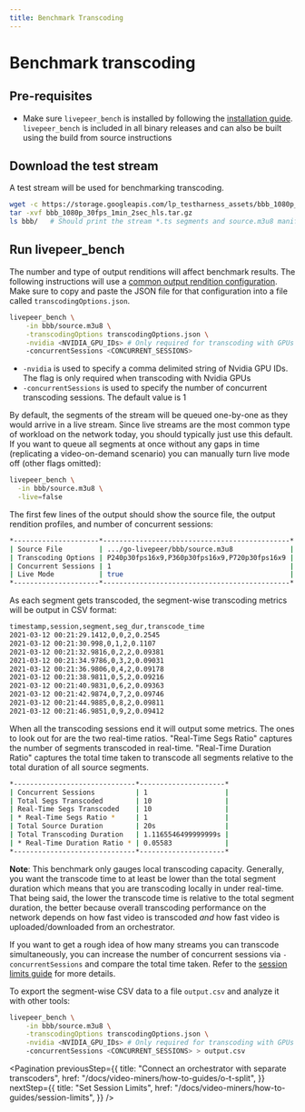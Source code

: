 ```yaml
---
title: Benchmark Transcoding
---
```


# Benchmark transcoding

## Pre-requisites

- Make sure `livepeer_bench` is installed by following the
  [installation guide](/docs/installation/install-livepeer). `livepeer_bench` is
  included in all binary releases and can also be built using the build from
  source instructions

## Download the test stream

A test stream will be used for benchmarking transcoding.

```bash
wget -c https://storage.googleapis.com/lp_testharness_assets/bbb_1080p_30fps_1min_2sec_hls.tar.gz
tar -xvf bbb_1080p_30fps_1min_2sec_hls.tar.gz
ls bbb/   # Should print the stream *.ts segments and source.m3u8 manifest
```

## Run livepeer_bench

The number and type of output renditions will affect benchmark results. The
following instructions will use a
[common output rendition configuration](https://github.com/livepeer/go-livepeer/blob/master/cmd/livepeer_bench/transcodingOptions.json).
Make sure to copy and paste the JSON file for that configuration into a file
called `transcodingOptions.json`.

```bash
livepeer_bench \
    -in bbb/source.m3u8 \
    -transcodingOptions transcodingOptions.json \
    -nvidia <NVIDIA_GPU_IDs> # Only required for transcoding with GPUs
    -concurrentSessions <CONCURRENT_SESSIONS>
```

- `-nvidia` is used to specify a comma delimited string of Nvidia GPU IDs. The
  flag is only required when transcoding with Nvidia GPUs
- `-concurrentSessions` is used to specify the number of concurrent transcoding
  sessions. The default value is 1

By default, the segments of the stream will be queued one-by-one as they would
arrive in a live stream. Since live streams are the most common type of workload
on the network today, you should typically just use this default. If you want to
queue all segments at once without any gaps in time (replicating a
video-on-demand scenario) you can manually turn live mode off (other flags
omitted):

```bash
livepeer_bench \
  -in bbb/source.m3u8 \
  -live=false
```

The first few lines of the output should show the source file, the output
rendition profiles, and number of concurrent sessions:

```bash
*---------------------*----------------------------------------------*
| Source File         | .../go-livepeer/bbb/source.m3u8              |
| Transcoding Options | P240p30fps16x9,P360p30fps16x9,P720p30fps16x9 |
| Concurrent Sessions | 1                                            |
| Live Mode           | true                                         |
*---------------------*----------------------------------------------*
```

As each segment gets transcoded, the segment-wise transcoding metrics will be
output in CSV format:

```bash
timestamp,session,segment,seg_dur,transcode_time
2021-03-12 00:21:29.1412,0,0,2,0.2545
2021-03-12 00:21:30.998,0,1,2,0.1107
2021-03-12 00:21:32.9816,0,2,2,0.09381
2021-03-12 00:21:34.9786,0,3,2,0.09031
2021-03-12 00:21:36.9806,0,4,2,0.09178
2021-03-12 00:21:38.9811,0,5,2,0.09216
2021-03-12 00:21:40.9831,0,6,2,0.09363
2021-03-12 00:21:42.9874,0,7,2,0.09746
2021-03-12 00:21:44.9885,0,8,2,0.09811
2021-03-12 00:21:46.9851,0,9,2,0.09412
```

When all the transcoding sessions end it will output some metrics. The ones to
look out for are the two real-time ratios. "Real-Time Segs Ratio" captures the
number of segments transcoded in real-time. "Real-Time Duration Ratio" captures
the total time taken to transcode all segments relative to the total duration of
all source segments.

```bash
*------------------------------*---------------------*
| Concurrent Sessions          | 1                   |
| Total Segs Transcoded        | 10                  |
| Real-Time Segs Transcoded    | 10                  |
| * Real-Time Segs Ratio *     | 1                   |
| Total Source Duration        | 20s                 |
| Total Transcoding Duration   | 1.1165546499999999s |
| * Real-Time Duration Ratio * | 0.05583             |
*------------------------------*---------------------*
```

**Note**: This benchmark only gauges local transcoding capacity. Generally, you
want the transcode time to at least be lower than the total segment duration
which means that you are transcoding locally in under real-time. That being
said, the lower the transcode time is relative to the total segment duration,
the better because overall transcoding performance on the network depends on how
fast video is transcoded _and_ how fast video is uploaded/downloaded from an
orchestrator.

If you want to get a rough idea of how many streams you can transcode
simultaneously, you can increase the number of concurrent sessions via
`-concurrentSessions` and compare the total time taken. Refer to the
[session limits guide](/docs/video-miners/how-to-guides/session-limits) for more
details.

To export the segment-wise CSV data to a file `output.csv` and analyze it with
other tools:

```bash
livepeer_bench \
    -in bbb/source.m3u8 \
    -transcodingOptions transcodingOptions.json \
    -nvidia <NVIDIA_GPU_IDs> # Only required for transcoding with GPUs
    -concurrentSessions <CONCURRENT_SESSIONS> > output.csv
```

<Pagination
  previousStep={{
    title: "Connect an orchestrator with separate transcoders",
    href: "/docs/video-miners/how-to-guides/o-t-split",
  }}
  nextStep={{
    title: "Set Session Limits",
    href: "/docs/video-miners/how-to-guides/session-limits",
  }}
/>
